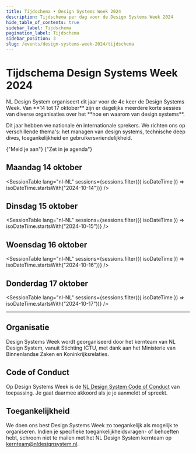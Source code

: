 ```yaml
---
title: Tijdschema • Design Systems Week 2024
description: Tijdschema per dag voor de Design Systems Week 2024
hide_table_of_contents: true
sidebar_label: Tijdschema
pagination_label: Tijdschema
sidebar_position: 3
slug: /events/design-systems-week-2024/tijdschema
---
```



# Tijdschema Design Systems Week 2024

<Paragraph lead>
  NL Design System organiseert dit jaar voor de 4e keer de Design Systems Week. Van **14 tot 17 oktober** zijn er
  dagelijks meerdere korte sessies van diverse organisaties over het **hoe en waarom van design systems**.
</Paragraph>

Dit jaar hebben we nationale én internationale sprekers. We richten ons op verschillende thema's: het managen van design systems, technische deep dives, toegankelijkheid en gebruikersvriendelijkheid.

<ActionGroup>
  <DocusaurusLink
    href="/events/design-systems-week/aanmelden"
    className="utrecht-button-link utrecht-button-link--primary-action"
  >
    {"Meld je aan"}
    <IconChevronRight />
  </DocusaurusLink>
  <ButtonLink href="/dsweek-2024/dsweek-2024.ics" appearance="secondary-action-button">
    {"Zet in je agenda"}
    <IconCalendarPlus />
  </ButtonLink>
</ActionGroup>

## Maandag 14 oktober

<SessionTable lang="nl-NL" sessions={sessions.filter(({ isoDateTime }) => isoDateTime.startsWith("2024-10-14"))} />

## Dinsdag 15 oktober

<SessionTable lang="nl-NL" sessions={sessions.filter(({ isoDateTime }) => isoDateTime.startsWith("2024-10-15"))} />

## Woensdag 16 oktober

<SessionTable lang="nl-NL" sessions={sessions.filter(({ isoDateTime }) => isoDateTime.startsWith("2024-10-16"))} />

## Donderdag 17 oktober

<SessionTable lang="nl-NL" sessions={sessions.filter(({ isoDateTime }) => isoDateTime.startsWith("2024-10-17"))} />

<hr></hr>

## Organisatie

Design Systems Week wordt georganiseerd door het kernteam van NL Design System, vanuit Stichting ICTU, met dank aan het Ministerie van Binnenlandse Zaken en Koninkrijksrelaties.

## Code of Conduct

Op Design Systems Week is de [NL Design System Code of Conduct](https://github.com/nl-design-system/.github/blob/main/CODE_OF_CONDUCT.nl.md) van toepassing. Je gaat daarmee akkoord als je je aanmeldt of spreekt.

## Toegankelijkheid

We doen ons best Design Systems Week zo toegankelijk als mogelijk te organiseren. Indien je specifieke toegankelijkheidsvragen- of behoeften hebt, schroom niet te mailen met het NL Design System kernteam op [kernteam@nldesignsystem.nl](mailto:kernteam@nldesignsystem.nl).
